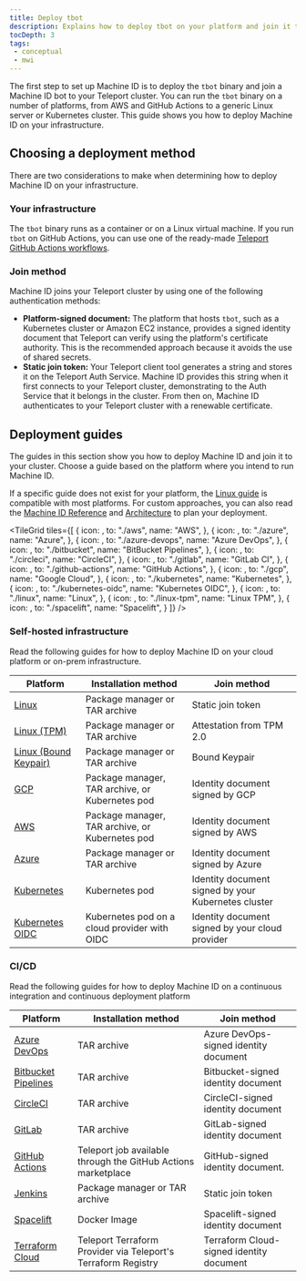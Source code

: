 ```yaml
---
title: Deploy tbot
description: Explains how to deploy tbot on your platform and join it to your Teleport cluster.
tocDepth: 3
tags:
 - conceptual
 - mwi
---
```


The first step to set up Machine ID is to deploy the `tbot` binary and join a
Machine ID bot to your Teleport cluster. You can run the `tbot` binary on a
number of platforms, from AWS and GitHub Actions to a generic Linux server or
Kubernetes cluster. This guide shows you how to deploy Machine ID on your
infrastructure.

## Choosing a deployment method

There are two considerations to make when determining how to deploy Machine ID on
your infrastructure.

### Your infrastructure

The `tbot` binary runs as a container or on a Linux virtual machine. If you run
`tbot` on GitHub Actions, you can use one of the ready-made [Teleport GitHub
Actions workflows](https://github.com/teleport-actions).

### Join method

Machine ID joins your Teleport cluster by using one of the following
authentication methods:

- **Platform-signed document:** The platform that hosts `tbot`, such as a
  Kubernetes cluster or Amazon EC2 instance, provides a signed identity document
  that Teleport can verify using the platform's certificate authority. This is
  the recommended approach because it avoids the use of shared secrets.
- **Static join token:** Your Teleport client tool generates a string and stores
  it on the Teleport Auth Service. Machine ID provides this string when it first
  connects to your Teleport cluster, demonstrating to the Auth Service that it
  belongs in the cluster. From then on, Machine ID authenticates to your
  Teleport cluster with a renewable certificate.

## Deployment guides

The guides in this section show you how to deploy Machine ID and join it to your cluster. 
Choose a guide based on the platform where you intend to run Machine ID.

If a specific guide does not exist for your platform, the [Linux
guide](linux.mdx) is compatible with most platforms. For
custom approaches, you can also read the [Machine ID Reference](../../../reference/machine-id/machine-id.mdx)
and [Architecture](../../../reference/architecture/machine-id-architecture.mdx) to plan your deployment.

<TileGrid
  tiles={[
    {
      icon: <Icon name="aws.svg" size="xl" />,
      to: "./aws",
      name: "AWS",
    },
    {
      icon: <Icon name="azureDevops" size="xl" />,
      to: "./azure",
      name: "Azure",
    },
    {
      icon: <Icon name="azure-devops.svg" size="xl" />,
      to: "./azure-devops",
      name: "Azure DevOps",
    },
    {
      icon: <Icon name="bitbucket" size="xl" />,
      to: "./bitbucket",
      name: "BitBucket Pipelines",
    },
    {
      icon: <Icon name="circleci" size="xl" />,
      to: "./circleci",
      name: "CircleCI",
    },
    {
      icon: <Icon name="gitlab" size="xl" />,
      to: "./gitlab",
      name: "GitLab CI",
    },
    {
      icon: <Icon name="githubActions" size="xl" />,
      to: "./github-actions",
      name: "GitHub Actions",
    },
    {
      icon: <Icon name="googleCloud" size="xl" />,
      to: "./gcp",
      name: "Google Cloud",
    },
    {
      icon: <Icon name="kubernetes2" size="xl" />,
      to: "./kubernetes",
      name: "Kubernetes",
    },
    {
      icon: <Icon name="kubernetes-oidc" size="xl" />,
      to: "./kubernetes-oidc",
      name: "Kubernetes OIDC",
    },
    {
      icon: <Icon name="linux" size="xl" />,
      to: "./linux",
      name: "Linux",
    },
    {
      icon: <Icon name="linux-tpm" size="xl" />,
      to: "./linux-tpm",
      name: "Linux TPM",
    },
    {
      icon: <Icon name="spacelift" size="xl" />,
      to: "./spacelift",
      name: "Spacelift",
    }
  ]}
/>

### Self-hosted infrastructure

Read the following guides for how to deploy Machine ID on your cloud platform or
on-prem infrastructure.

| Platform                               | Installation method                             | Join method                                         |
|----------------------------------------|-------------------------------------------------|-----------------------------------------------------|
| [Linux](linux.mdx)                     | Package manager or TAR archive                  | Static join token                                   |
| [Linux (TPM)](linux-tpm.mdx)           | Package manager or TAR archive                  | Attestation from TPM 2.0                            |
| [Linux (Bound Keypair)][bound-keypair] | Package manager or TAR archive                  | Bound Keypair                                       |
| [GCP](gcp.mdx)                         | Package manager, TAR archive, or Kubernetes pod | Identity document signed by GCP                     |
| [AWS](aws.mdx)                         | Package manager, TAR archive, or Kubernetes pod | Identity document signed by AWS                     |
| [Azure](azure.mdx)                     | Package manager or TAR archive                  | Identity document signed by Azure                   |
| [Kubernetes](kubernetes.mdx)           | Kubernetes pod                                  | Identity document signed by your Kubernetes cluster |
| [Kubernetes OIDC](kubernetes-oidc.mdx) | Kubernetes pod on a cloud provider with OIDC    | Identity document signed by your cloud provider     |

### CI/CD

Read the following guides for how to deploy Machine ID on a continuous
integration and continuous deployment platform

| Platform                                                                                               | Installation method                                           | Join method                              |
|--------------------------------------------------------------------------------------------------------|---------------------------------------------------------------|------------------------------------------|
| [Azure DevOps](azure-devops.mdx)                                                                       | TAR archive                                                   | Azure DevOps-signed identity document    |
| [Bitbucket Pipelines](bitbucket.mdx)                                                                   | TAR archive                                                   | Bitbucket-signed identity document       |
| [CircleCI](circleci.mdx)                                                                               | TAR archive                                                   | CircleCI-signed identity document        |
| [GitLab](gitlab.mdx)                                                                                   | TAR archive                                                   | GitLab-signed identity document          |
| [GitHub Actions](github-actions.mdx)                                                                   | Teleport job available through the GitHub Actions marketplace | GitHub-signed identity document.         |
| [Jenkins](jenkins.mdx)                                                                                 | Package manager or TAR archive                                | Static join token                        |
| [Spacelift](../../../zero-trust-access/infrastructure-as-code/terraform-provider/spacelift.mdx)             | Docker Image                                                  | Spacelift-signed identity document       |
| [Terraform Cloud](../../../zero-trust-access/infrastructure-as-code/terraform-provider/terraform-cloud.mdx) | Teleport Terraform Provider via Teleport's Terraform Registry | Terraform Cloud-signed identity document |


[bound-keypair]: ../../../reference/machine-id/bound-keypair/getting-started.mdx

